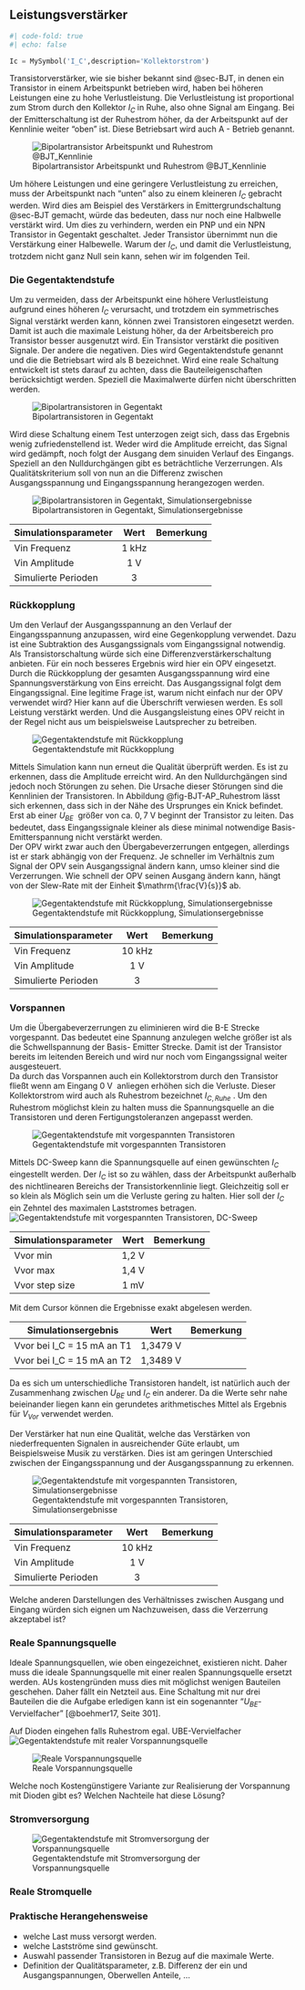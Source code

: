 ## Leistungsverstärker

```python
#| code-fold: true
#| echo: false

Ic = MySymbol('I_C',description='Kollektorstrom')

```

Transistorverstärker, wie sie bisher bekannt sind @sec-BJT, in denen ein Transistor in einem Arbeitspunkt betrieben wird, haben bei höheren Leistungen eine zu hohe Verlustleistung. Die Verlustleistung ist proportional zum Strom durch den Kollektor $I_C$ in Ruhe, also ohne Signal am Eingang.
Bei der Emitterschaltung ist der Ruhestrom höher, da der Arbeitspunkt auf der Kennlinie weiter "oben" ist. Diese Betriebsart wird auch A - Betrieb genannt.

![Bipolartransistor Arbeitspunkt und Ruhestrom @BJT_Kennlinie](Grafiken/BJT_Kennlinie_AP_Ruhestrom.png){#fig-BJT-AP_Ruhestrom}

Um höhere Leistungen und eine geringere Verlustleistung zu erreichen, muss der Arbeitspunkt nach "unten" also zu einem kleineren $I_C$ gebracht werden. Wird dies am Beispiel des Verstärkers in Emittergrundschaltung @sec-BJT gemacht, würde das bedeuten, dass nur noch eine Halbwelle verstärkt wird. Um dies zu verhindern, werden ein PNP und ein NPN Transistor in Gegentakt geschaltet. Jeder Transistor übernimmt nun die Verstärkung einer Halbewelle. Warum der $I_C$, und damit die Verlustleistung, trotzdem nicht ganz Null sein kann, sehen wir im folgenden Teil.

### Die Gegentaktendstufe
Um zu vermeiden, dass der Arbeitspunkt eine höhere Verlustleistung aufgrund eines höheren $I_C$ verursacht, und trotzdem ein symmetrisches Signal verstärkt werden kann, können zwei Transistoren eingesetzt werden.
Damit ist auch die maximale Leistung höher, da der Arbeitsbereich pro Transistor besser ausgenutzt wird. Ein Transistor verstärkt die positiven Signale. Der andere die negativen. Dies wird Gegentaktendstufe genannt und die die Betriebsart wird als B bezeichnet.
Wird eine reale Schaltung entwickelt ist stets darauf zu achten, dass die Bauteileigenschaften berücksichtigt werden. Speziell die Maximalwerte dürfen nicht überschritten werden.

![Bipolartransistoren in Gegentakt ](Grafiken/01_LV_Gegentaktendstufe.png){#fig-BJT_Gegen}


Wird diese Schaltung einem Test unterzogen zeigt sich, dass das Ergebnis wenig zufriedenstellend ist. Weder wird die Amplitude erreicht, das Signal wird gedämpft, noch folgt der Ausgang dem sinuiden Verlauf des Eingangs. Speziell an den Nulldurchgängen gibt es beträchtliche Verzerrungen. Als Qualitätskriterium soll von nun an die Differenz zwischen Ausgangsspannung und Eingangsspannung herangezogen werden.

![Bipolartransistoren in Gegentakt, Simulationsergebnisse ](Grafiken/01_GegentaktendstufeSimulation.png){#fig-BJT_Gegen_Sim1}

| Simulationsparameter | Wert | Bemerkung |
|----------------------|:-------:|:------:|
| Vin Frequenz         | 1 kHz  |        |   
| Vin Amplitude        | 1 V     |        |  
| Simulierte Perioden  | 3       |        |     


### Rückkopplung
Um den Verlauf der Ausgangsspannung an den Verlauf der Eingangsspannung anzupassen, wird eine Gegenkopplung verwendet. Dazu ist eine Subtraktion des Ausgangssignals vom Eingangssignal notwendig. Als Transistorschaltung würde sich eine Differenzverstärkerschaltung anbieten. Für ein noch besseres Ergebnis wird hier ein OPV eingesetzt. Durch die Rückkopplung der gesamten Ausgangsspannung wird eine Spannungsverstärkung von Eins erreicht. Das Ausgangssignal folgt dem Eingangssignal. 
Eine legitime Frage ist, warum nicht einfach nur der OPV verwendet wird? Hier kann auf die Überschrift verwiesen werden. Es soll Leistung verstärkt werden. Und die Ausgangsleistung eines OPV reicht in der Regel nicht aus um beispielsweise Lautsprecher zu betreiben.

![Gegentaktendstufe mit Rückkopplung ](Grafiken/02_LV_Rueckkopplung.png){#fig-BJT_GegenRueck}

Mittels Simulation kann nun erneut die Qualität überprüft werden. Es ist zu erkennen, dass die Amplitude erreicht wird. An den Nulldurchgängen sind jedoch noch Störungen zu sehen. Die Ursache dieser Störungen sind die Kennlinien der Transistoren. In Abbildung @fig-BJT-AP_Ruhestrom lässt sich erkennen, dass sich in der Nähe des Ursprunges ein Knick befindet. Erst ab einer $U_{BE} \ $ größer von ca. $0,7 \ \mathrm{V}$  beginnt der Transistor zu leiten. Das bedeutet, dass Eingangssignale kleiner als diese minimal notwendige Basis- Emitterspannung nicht verstärkt werden.  
Der OPV wirkt zwar auch den Übergabeverzerrungen entgegen, allerdings ist er stark abhängig von der Frequenz. Je schneller im Verhältnis zum Signal der OPV sein Ausgangssignal ändern kann, umso kleiner sind die Verzerrungen. Wie schnell der OPV seinen Ausgang ändern kann, hängt von der Slew-Rate mit der Einheit $\mathrm{\frac{V}{s}}$ ab.

![Gegentaktendstufe mit Rückkopplung, Simulationsergebnisse ](Grafiken/02_Rueckkopplung_Sim12.png){#fig-BJT_GegenRueck}

| Simulationsparameter | Wert | Bemerkung |
|----------------------|:-------:|:------:|
| Vin Frequenz         | 10 kHz  |        |   
| Vin Amplitude        | 1 V     |        |  
| Simulierte Perioden  | 3       |        |    


### Vorspannen
Um die Übergabeverzerrungen zu eliminieren wird die B-E Strecke vorgespannt. Das bedeutet eine Spannung anzulegen welche größer ist als die Schwellspannung der Basis- Emitter Strecke. Damit ist der Transistor bereits im leitenden Bereich und wird nur noch vom Eingangssignal weiter ausgesteuert.  
Da durch das Vorspannen auch ein Kollektorstrom durch den Transistor fließt wenn am Eingang $0 \ \mathrm{V} \ $ anliegen erhöhen sich die Verluste. Dieser Kollektorstrom wird auch als Ruhestrom bezeichnet $I_{C,Ruhe} \ $. Um den Ruhestrom möglichst klein zu halten muss die Spannungsquelle an die Transistoren und deren Fertigungstoleranzen angepasst werden. 

![Gegentaktendstufe mit vorgespannten Transistoren ](Grafiken/03_LV_Vorspannung.png){#fig-BJT_GegenRueckVor}

Mittels DC-Sweep kann die Spannungsquelle auf einen gewünschten $I_C$ eingestellt werden. Der $I_C$ ist so zu wählen, dass der Arbeitspunkt außerhalb des nichtlinearen Bereichs der Transistorkennlinie liegt. Gleichzeitig soll er so klein als Möglich sein um die Verluste gering zu halten. Hier soll der $I_C$ ein Zehntel des maximalen Laststromes betragen.
![Gegentaktendstufe mit vorgespannten Transistoren, DC-Sweep ](Grafiken/03_Vorspannung_DCSweepSim12.png){#fig-BJT_GegenRueckVorDCSw}

| Simulationsparameter | Wert | Bemerkung |
|----------------------|:-------:|:------:|
| Vvor min         | 1,2 V  |        |   
| Vvor max        | 1,4 V     |        |  
| Vvor step size  | 1 mV       |        | 

Mit dem Cursor können die Ergebnisse exakt abgelesen werden.  

| Simulationsergebnis | Wert | Bemerkung |
|----------------------|:-------:|:------:|
| Vvor bei I_C = 15 mA an T1        | 1,3479  V  |        |   
| Vvor bei I_C = 15 mA an T2       | 1,3489  V     |        |  

Da es sich um unterschiedliche Transistoren handelt, ist natürlich auch der Zusammenhang zwischen $U_{BE}$ und $I_C$ ein anderer. Da die Werte sehr nahe beieinander liegen kann ein gerundetes arithmetisches Mittel als Ergebnis für $V_{Vor}$ verwendet werden.




Der Verstärker hat nun eine Qualität, welche das Verstärken von niederfrequenten Signalen in ausreichender Güte erlaubt, um Beispielsweise Musik zu verstärken. Dies ist am geringen Unterschied zwischen der Eingangsspannung und der Ausgangsspannung zu erkennen. 

![Gegentaktendstufe mit vorgespannten Transistoren, Simulationsergebnisse ](Grafiken/03_Vorspannung_Sim1.png){#fig-BJT_GegenRueckVorSim1}

| Simulationsparameter | Wert | Bemerkung |
|----------------------|:-------:|:------:|
| Vin Frequenz         | 10 kHz  |        |   
| Vin Amplitude        | 1 V     |        |  
| Simulierte Perioden  | 3       |        |   

::: {.callout-note}
Welche anderen Darstellungen des Verhältnisses zwischen Ausgang und Eingang würden sich eignen um Nachzuweisen, dass die Verzerrung akzeptabel ist?
:::

### Reale Spannungsquelle
Ideale Spannungsquellen, wie oben eingezeichnet, existieren nicht. Daher muss die ideale Spannungsquelle mit einer realen Spannungsquelle ersetzt werden. AUs kostengründen muss dies mit möglichst wenigen Bauteilen geschehen. Daher fällt ein Netzteil aus. Eine Schaltung mit nur drei Bauteilen die die Aufgabe erledigen kann ist ein sogenannter "$U_{BE}$-Vervielfacher" [@boehmer17, Seite 301].  

Auf Dioden eingehen falls Ruhestrom egal. UBE-Vervielfacher
![Gegentaktendstufe mit realer Vorspannungsquelle ](Grafiken/04_LV_Reale_Vorspannung.png){#fig-BJT_GegenRueckVorReal}

![Reale Vorspannungsquelle ](Grafiken/04.01_LV_Reale_Vorspannung.png){#fig-BJT_GegenRueckVorReal2}

::: {.callout-note}
Welche noch Kostengünstigere Variante zur Realisierung der Vorspannung mit Dioden gibt es? Welchen Nachteile hat diese Lösung? 
:::

### Stromversorgung
![Gegentaktendstufe mit Stromversorgung der Vorspannungsquelle](Grafiken/05_LV_Stromquellen.png){#fig-BJT_GegenRueckVorRealStrom}

### Reale Stromquelle


### Praktische Herangehensweise
* welche Last muss versorgt werden.
* welche Lastströme sind gewünscht.
* Auswahl passender Transistoren in Bezug auf die maximale Werte.
* Definition der Qualitätsparameter, z.B. Differenz der ein und Ausgangspannungen, Oberwellen Anteile, ...

